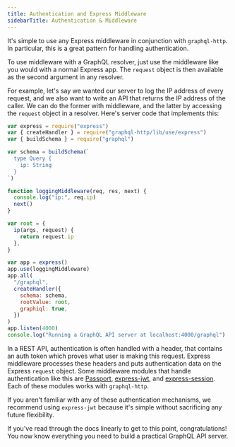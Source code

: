 ```yaml
---
title: Authentication and Express Middleware
sidebarTitle: Authentication & Middleware
---
```


It's simple to use any Express middleware in conjunction with `graphql-http`. In particular, this is a great pattern for handling authentication.

To use middleware with a GraphQL resolver, just use the middleware like you would with a normal Express app. The `request` object is then available as the second argument in any resolver.

For example, let's say we wanted our server to log the IP address of every request, and we also want to write an API that returns the IP address of the caller. We can do the former with middleware, and the latter by accessing the `request` object in a resolver. Here's server code that implements this:

```js
var express = require("express")
var { createHandler } = require("graphql-http/lib/use/express")
var { buildSchema } = require("graphql")

var schema = buildSchema(`
  type Query {
    ip: String
  }
`)

function loggingMiddleware(req, res, next) {
  console.log("ip:", req.ip)
  next()
}

var root = {
  ip(args, request) {
    return request.ip
  },
}

var app = express()
app.use(loggingMiddleware)
app.all(
  "/graphql",
  createHandler({
    schema: schema,
    rootValue: root,
    graphiql: true,
  })
)
app.listen(4000)
console.log("Running a GraphQL API server at localhost:4000/graphql")
```

In a REST API, authentication is often handled with a header, that contains an auth token which proves what user is making this request. Express middleware processes these headers and puts authentication data on the Express `request` object. Some middleware modules that handle authentication like this are [Passport](http://passportjs.org/), [express-jwt](https://github.com/auth0/express-jwt), and [express-session](https://github.com/expressjs/session). Each of these modules works with `graphql-http`.

If you aren't familiar with any of these authentication mechanisms, we recommend using `express-jwt` because it's simple without sacrificing any future flexibility.

If you've read through the docs linearly to get to this point, congratulations! You now know everything you need to build a practical GraphQL API server.

